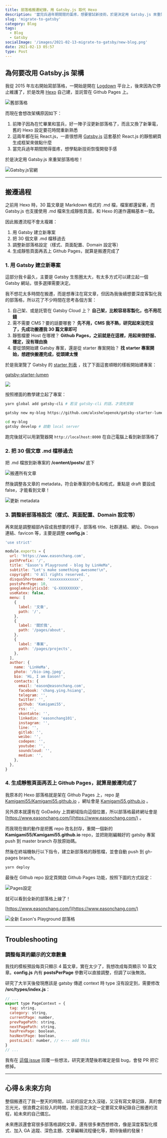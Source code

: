 ```yaml
---
title: 部落格搬遷紀錄，用 Gatsby.js 取代 Hexo
description: '當完兵過年期間閒的蛋疼，想要嘗試新技術，於是決定用 Gatsby.js 來重架部落格啦！'
slug: 'migrate-to-gatsby'
category: Blog
tags:
  - Blog
  - Gatsby
socialImage: '/images/2021-02-13-migrate-to-gatsby/new-blog.png'
date: 2021-02-13 05:57
type: Post
---
```


## 為何要改用 Gatsby.js 架構

我從 2015 年左右開始寫部落格，一開始是開在 [Logdown](https://logdown.com/) 平台上，後來因為它停止維護了，於是改用 [Hexo](https://hexo.io/zh-tw/) 自己建，並託管在 Github Pages 上。

![舊部落格](/images/2021-02-13-migrate-to-gatsby/old-blog.png)

而現在會想改架構原因如下：

1. 前陣子因為在忙畢業和當兵，好一陣子沒更新部落格了，而且又換了新筆電，舊的 Hexo 設定要花時間重新熟悉
2. 這兩年都在玩 React.js，一直很想用 [Gatsby.js](https://www.gatsbyjs.com/) 這套基於 React.js 的靜態網頁生成框架來做點什麼
3. 當完兵過年期間閒得蛋疼，想學點新技術恢復開發手感

於是決定用 Gatsby.js 來重架部落格啦！

![Gatsby.js官網](/images/2021-02-13-migrate-to-gatsby/gatsby.png)

---

## 搬遷過程

之前用 Hexo 時，30 篇文章是 Markdown 格式的 .md 檔，檔案都還留著，而 Gatsby.js 也支援使用 .md 檔來生成靜態頁面，和 Hexo 的運作邏輯基本一致。

因此搬遷流程不會太複雜：

1. 用 Gatsby 建立新專案
2. 把 30 個文章 .md 檔移過去
3. 調整新部落格設定（樣式、頁面配置、Domain 設定等）
4. 生成靜態頁面再丟上 Github Pages，就算是搬遷完成了

### 1. 用 Gatsby 建立新專案

這部分我卡最久，主要是 Gatsby 生態圈太大，有太多方式可以建立起一個 Gatsby 網站，很多選擇需要決定。

我不想花太多時間在搬遷，而是想專注在寫文章，但因為我後續想要深度客製化我的部落格，所以花了不少時間在思考各個方案：

1. 自己架、或是託管在 Gatsby Cloud 上？ **自己架，比較容易客製化，也不用花錢**
2. 需不需要 CMS？要的話要哪套？ **先不用，CMS 我不熟，研究起來沒完沒了，先成功搬遷我 30 篇文章即可**
3. 靜態檔要 Host 在哪裡？ **Github Pages，之前就是在這裡，用起來很舒服、穩定，沒有理由換**
4. 要從頭開始建 Gatsby 專案，還是從 starter 專案開始？ **找 starter 專案開始，想趕快搬遷完成，從頭建太慢**

於是我瀏覽了 Gatsby 的 [starter 列表](https://www.gatsbyjs.com/starters/) ，找了下面這套順眼的樣板開始建專案：

[gatsby-starter-lumen
](https://www.gatsbyjs.com/starters/alxshelepenok/gatsby-starter-lumen/)

![](/images/2021-02-13-migrate-to-gatsby/lumen-starter.png)

按照裡面的教學建立起了專案：

```bash
yarn global add gatsby-cli # 若沒 gatsby-cli 的話，才須先安裝

gatsby new my-blog https://github.com/alxshelepenok/gatsby-starter-lumen

cd my-blog
gatsby develop # 啟動 local server
```

跑完後就可以用瀏覽器開 `http://localhost:8000` 在自己電腦上看到新部落格了

### 2. 把 30 個文章 .md 檔移過去

把 .md 檔放到新專案的 **/content/posts/** 底下

![搬遷所有文章](/images/2021-02-13-migrate-to-gatsby/move-posts.png)

然後調整各文章的 metadata，符合新專案的命名和格式，重點是 draft 要設成 false，才能看到文章！

![更新 metadata](/images/2021-02-13-migrate-to-gatsby/update-post-metadata.png)

### 3. 調整新部落格設定（樣式、頁面配置、Domain 設定等）

再來就是調整細部內容成我想要的樣子，部落格 title、社群連結、網址、Disqus 連結、favicon 等，主要是調整 **config.js**：

```js
'use strict'

module.exports = {
  url: 'https://www.easonchang.com',
  pathPrefix: '/',
  title: "Eason's Playground - blog by LinHeMa",
  subtitle: "Let's make something awesome!\n",
  copyright: '© All rights reserved.',
  disqusShortname: 'xxxxxxxxxxxxx',
  postsPerPage: 10,
  googleAnalyticsId: 'G-XXXXXXXXX',
  useKatex: false,
  menu: [
    {
      label: '文章',
      path: '/',
    },
    {
      label: '關於我',
      path: '/pages/about',
    },
    {
      label: '專案',
      path: '/pages/projects',
    },
  ],
  author: {
    name: 'LinHeMa',
    photo: '/bio-img.jpeg',
    bio: 'Hi, I am Eason!',
    contacts: {
      email: 'eason@easonchang.com',
      facebook: 'chang.ying.hsiang',
      telegram: '',
      twitter: '',
      github: 'Kamigami55',
      rss: '',
      vkontakte: '',
      linkedin: 'easonchang101',
      instagram: '',
      line: '',
      gitlab: '',
      weibo: '',
      codepen: '',
      youtube: '',
      soundcloud: '',
      medium: '',
    },
  },
}
```

### 4. 生成靜態頁面再丟上 Github Pages，就算是搬遷完成了

我原本的 Hexo 部落格就是架在 Github Pages 上，repo 是 [Kamigami55/Kamigami55.github.io](https://github.com/Kamigami55/Kamigami55.github.io) ，網址會是 [Kamigami55.github.io](https://Kamigami55.github.io) 。

另外原本就還有在 GoDaddy 上買網域指向這個位置，所以部落格最終網址會是
[https://www.easonchang.com/](https://www.easonchang.com/) 。

而我現在做的動作是把舊 repo 改名封存，重開一個新的 **Kamigami55/Kamigami55.github.io** repo，並把剛剛編輯好的 gatsby 專案 push 到 master branch 存放原始碼。

然後在終端機執行以下指令，建立新部落格的靜態檔，並會自動 push 到 gh-pages branch。

```bash
yarn deploy
```

最後在 Github repo 設定頁開啟 Github Pages 功能，按照下圖的方式設定：

![Pages設定](/images/2021-02-13-migrate-to-gatsby/pages-setting.png)

就可以看到全新的部落格上線了！

[https://www.easonchang.com/](https://www.easonchang.com/)

![全新 Eason's Playground 部落格](/images/2021-02-13-migrate-to-gatsby/new-blog.png)

---

## Troubleshooting

### 調整每頁的顯示的文章數量

我找的模板預設每頁只顯示 4 篇文章，實在太少了，我想改成每頁顯示 10 篇文章。**config.js** 內有 **postsPerPage** 參數可以直接調整，但調了以後無效。

研究了大半天後發現應該是 gatsby 傳遞 context 時 type 沒有設定到，需要修改 **/src/types/index.js**：

```js
// ...
export type PageContext = {
  tag: string,
  category: string,
  currentPage: number,
  prevPagePath: string,
  nextPagePath: string,
  hasPrevPage: boolean,
  hasNextPage: boolean,
  postsLimit: number, // <--- add this
}
// ...
```

我有在 [這個 issue](https://github.com/alxshelepenok/gatsby-starter-lumen/issues/660#issuecomment-778575664) 回覆一些想法，研究更清楚後若確定是個 bug，會發 PR 把它修掉。

---

## 心得＆未來方向

整個搬遷花了我一整天的時間，以前的設定太久沒碰，又沒有寫文章記錄，真的會忘光光，很浪費之前投入的時間，於是這次決定一定要寫文章紀錄自己搬遷的流程，給未來的自己備忘。

未來應該還會寫很多部落格調校文章，還有很多東西想修改，像是深度客製化樣式、加入 GA 追蹤、深色主題、文章編輯流程優化等，期待後續的發展！
